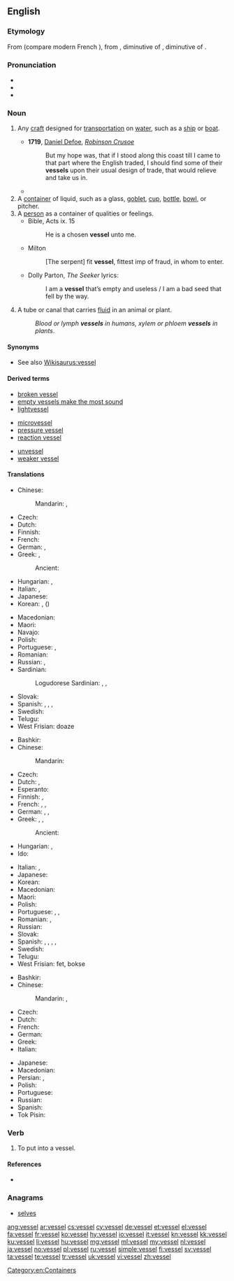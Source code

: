 ==English==

===Etymology===
From {{etyl|fro|en}} {{term|vaissel|lang=fro}} (compare modern French {{term|vaisseau|lang=fr}}), from {{etyl|la|en}} {{term|vāscellum|lang=la}}, diminutive of {{term|vāsculum|lang=la}}, diminutive of {{term|vās||vessel|lang=la}}.

===Pronunciation===
* {{IPA|/ˈvɛs.əl/|lang=en}}
* {{audio|en-us-vessel.ogg|Audio (US)|lang=en}}
* {{rhymes|ɛsəl|lang=en}}

===Noun===
{{en-noun}}

# {{context|nautical|lang=en}} Any [[craft]] designed for [[transportation]] on [[water]], such as a [[ship]] or [[boat]].
#* '''1719''', [[w:Daniel Defoe|Daniel Defoe]], ''[[w:Robinson Crusoe|Robinson Crusoe]]''
#*: But my hope was, that if I stood along this coast till I came to that part where the English traded, I should find some of their '''vessels''' upon their usual design of trade, that would relieve and take us in.
#* {{quote-magazine|date=2012-03
|author=William E. Carter, Merri Sue Carter
|title=The British Longitude Act Reconsidered
|volume=100|issue=2|page=87
|magazine=[[w:American Scientist|American Scientist]]
|url=http://www.americanscientist.org/issues/pub/the-british-longitude-act-reconsidered
|passage=Conditions were horrendous aboard most British naval '''vessels''' at the time. Scurvy and other diseases ran rampant, killing more seamen each year than all other causes combined, including combat.}}
# A [[container]] of liquid, such as a glass, [[goblet]], [[cup]], [[bottle]], [[bowl]], or pitcher.
# A [[person]] as a container of qualities or feelings.
#* Bible, Acts ix. 15
#*: He is a chosen '''vessel''' unto me.
#* Milton
#*: [The serpent] fit '''vessel''', fittest imp of fraud, in whom to enter.
#* Dolly Parton, ''The Seeker'' lyrics:
#*: I am a '''vessel''' that’s empty and useless / I am a bad seed that fell by the way.
# {{context|biology|lang=en}} A tube or canal that carries [[fluid]] in an animal or plant.
#: ''Blood or lymph '''vessels''' in humans, xylem or phloem '''vessels''' in plants''.

====Synonyms====
* See also [[Wikisaurus:vessel]]

====Derived terms====
{{rel-top3|Terms derived from the noun "vessel"}}
* [[broken vessel]]
* [[empty vessels make the most sound]]
* [[lightvessel]]
{{rel-mid3}}
* [[microvessel]]
* [[pressure vessel]]
* [[reaction vessel]]
{{rel-mid3}}
* [[unvessel]]
* [[weaker vessel]]
{{rel-bottom}}

====Translations====
{{trans-top|craft}}
* Chinese:
*: Mandarin: {{t|cmn|船隻|sc=Hani}}, {{t+|cmn|船只|tr=chuánzhī|sc=Hani}}
* Czech: {{t+|cs|loď|f}}
* Dutch: {{t+|nl|vaartuig|n}}
* Finnish: {{t+|fi|alus}}
* French: {{t+|fr|vaisseau|m}}
* German: {{t+|de|Schiff}}, {{t+|de|Boot|n}}
* Greek: {{t+|el|σκάφος|n|tr=skáfos|sc=Grek}}, {{t+|el|πλοίο|n|tr=ploío|sc=Grek}}
*: Ancient: {{t|grc|πλοίον|n}}
* Hungarian: {{t|hu|vízi jármű}}, {{t+|hu|hajó}}
* Italian: {{t+|it|vascello|m}}, {{t+|it|imbarcazione|f}}
* Japanese: {{t+|ja|船舶|tr=せんぱく, senpaku|sc=Jpan}}
* Korean: {{t+|ko|배|tr=bae|sc=Kore}}, {{t|ko|선박|tr=seonbak|sc=Kore}} ({{t+|ko|船舶|sc=Kore}})
{{trans-mid}}
* Macedonian: {{t|mk|пловило|n|tr=plóvilo}}
* Maori: {{t|mi|waka}}
* Navajo: {{t|nv|tsin naaʼeeł}}
* Polish: {{t+|pl|statek|m}}
* Portuguese: {{t+|pt|barco|m}}, {{t+|pt|navio|m}}
* Romanian: {{t+|ro|ambarcațiune|f}}
* Russian: {{t+|ru|корабль|m|tr=koráblʹ}}, {{t+|ru|судно|m|tr=súdno}}
* Sardinian:
*: Logudorese Sardinian: {{t|src|feluga}}, {{t|src|filuga}}, {{t|src|feluca}}
* Slovak: {{t|sk|loď|f}}
* Spanish: {{t+|es|embarcación|f}}, {{t+|es|barco|m}}, {{t+|es|vaso|m}}, {{t+|es|casco|m}}
* Swedish: {{t+|sv|fartyg|n}}
* Telugu: {{t+|te|ఓడ|tr=ODa}}
* West Frisian: doaze
{{trans-bottom}}

{{trans-top|container}}
* Bashkir: {{t|ba|һауыт|tr=hawït|sc=Cyrl}}
* Chinese:
*: Mandarin: {{t+|cmn|容器|tr=róngqì|sc=Hani}}
* Czech: {{t+|cs|nádoba|f}}
* Dutch: {{t+|nl|vat|n}}, {{t|nl|hulsel|n}}
* Esperanto: {{t|eo|vazo}}
* Finnish: {{t+|fi|astia}}, {{t+|fi|säiliö}}
* French: {{t+|fr|recipient|m|alt=récipient}}, {{t+|fr|vaisseau|m}}, {{t+|fr|vase|m}}
* German: {{t+|de|Gefäß|n}}, {{t+|de|Behälter|m}}, {{t+|de|Behältnis|n}}
* Greek: {{t+|el|σκεύος|n|tr=skévos|sc=Grek}}, {{t+|el|δοχείο|n|tr=docheío|sc=Grek}}, {{t+|el|αγγείο|n|tr=angeío|sc=Grek}}
*: Ancient: {{t|grc|ἀγγεῖον|n|tr=angeion|sc=polytonic}}
* Hungarian: {{t+|hu|edény}}, {{t+|hu|tál}}
* Ido: {{t+|io|vazo}}
{{trans-mid}}
* Italian: {{t+|it|recipiente|m}}, {{t+|it|contenitore|m}}
* Japanese: {{t+|ja|容器|tr=ようき, yōki|sc=Jpan}}
* Korean: {{t+|ko|그릇|tr=geureut|sc=Kore}}
* Macedonian: {{t|mk|сад|m|tr=sad}}
* Maori: {{t|mi|puoto}}
* Polish: {{t+|pl|naczynie|n}}
* Portuguese: {{t+|pt|vasilha|f}}, {{t+|pt|vaso|m}}, {{t+|pt|reservatório|m}}
* Romanian: {{t+|ro|recipient}}, {{t+|ro|vas|n}}
* Russian: {{t+|ru|сосуд|m|tr=sosúd}}
* Slovak: {{t|sk|nádoba|f}}
* Spanish: {{t+|es|recipiente|m}}, {{t+|es|receptáculo|m}}, {{t+|es|vaso|m}}, {{t+|es|vasija|f}}, {{t+|es|recinto}}
* Swedish: {{t+|sv|behållare|c}}
* Telugu: {{t+|te|పాత్ర|tr=paatra}}
* West Frisian: fet, bokse
{{trans-bottom}}

{{trans-top|tube or canal that carries fluid in an animal or plant}}
* Bashkir: {{t|ba|тамыр|tr=tamïr|sc=Cyrl}}
* Chinese:
*: Mandarin: {{t+|cmn|管|tr=guǎn|sc=Hani}}, {{qualifier|blood vessel}} {{t+|cmn|血管|tr=xuèguǎn, xiěguǎn|sc=Hani}}
* Czech: {{t+|cs|céva|f}}
* Dutch: {{t+|nl|vat|n}}
* French: {{t+|fr|vaisseau|m}}
* German: {{t+|de|Gefäß|n}}
* Greek: {{t+|el|αγγείο|n|tr=angeío|sc=Grek}}
* Italian: {{t+|it|vaso|m}}
{{trans-mid}}
* Japanese: {{qualifier|blood vessel}} {{t+|ja|血管|tr=けっかん, kekkan|sc=Jpan}}
* Macedonian: {{t|mk|сад|m|tr=sad}}
* Persian: {{t+|fa|آوند|tr=âvand|sc=fa-Arab}}, {{t+|fa|رگ|tr=rag|sc=fa-Arab}}
* Polish: {{t+|pl|naczynie|n}}
* Portuguese: {{t+|pt|vaso|m}}
* Russian: {{t+|ru|сосуд|m|tr=sosúd}}
* Spanish: {{t+|es|vaso|m}}
* Tok Pisin: {{t|tpi|mambu}}
{{trans-bottom}}

===Verb===
{{en-verb|vessels|vesselling|vesselled}}

# {{context|obsolete|transitive|lang=en}} To put into a vessel.
#: {{rfquotek|Francis Bacon}}

====References====
* {{R:Webster NCD 1974}}

===Anagrams===
* [[selves#English|selves]]

[[Category:en:Containers]]

[[ang:vessel]]
[[ar:vessel]]
[[cs:vessel]]
[[cy:vessel]]
[[de:vessel]]
[[et:vessel]]
[[el:vessel]]
[[fa:vessel]]
[[fr:vessel]]
[[ko:vessel]]
[[hy:vessel]]
[[io:vessel]]
[[it:vessel]]
[[kn:vessel]]
[[kk:vessel]]
[[ku:vessel]]
[[li:vessel]]
[[hu:vessel]]
[[mg:vessel]]
[[ml:vessel]]
[[my:vessel]]
[[nl:vessel]]
[[ja:vessel]]
[[no:vessel]]
[[pl:vessel]]
[[ru:vessel]]
[[simple:vessel]]
[[fi:vessel]]
[[sv:vessel]]
[[ta:vessel]]
[[te:vessel]]
[[tr:vessel]]
[[uk:vessel]]
[[vi:vessel]]
[[zh:vessel]]